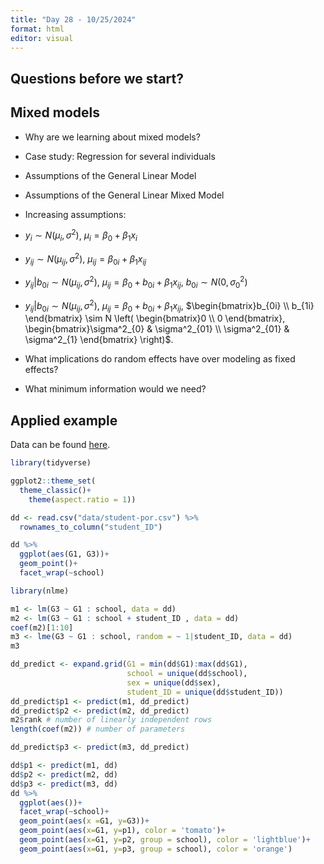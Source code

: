 ```yaml
---
title: "Day 28 - 10/25/2024"
format: html
editor: visual
---
```


## Questions before we start?

## Mixed models

- Why are we learning about mixed models?

- Case study: Regression for several individuals   
- Assumptions of the General Linear Model  
- Assumptions of the General Linear Mixed Model  
- Increasing assumptions:  
- $y_i \sim N(\mu_i, \sigma^2)$, $\mu_i = \beta_0 + \beta_1 x_i$
- $y_{ij} \sim N(\mu_{ij}, \sigma^2)$, $\mu_{ij} = \beta_{0i} + \beta_1 x_{ij}$  
- $y_{ij}|b_{0i} \sim N(\mu_{ij}, \sigma^2)$, $\mu_{ij} = \beta_{0} + b_{0i} + \beta_1 x_{ij}$, $b_{0i} \sim N(0, \sigma^2_0)$  
- $y_{ij}|b_{0i} \sim N(\mu_{ij}, \sigma^2)$, $\mu_{ij} = \beta_{0} + b_{0i} + \beta_1 x_{ij}$, $\begin{bmatrix}b_{0i} \\ b_{1i} \end{bmatrix} \sim N \left( \begin{bmatrix}0 \\ 0 \end{bmatrix}, \begin{bmatrix}\sigma^2_{0} & \sigma^2_{01} \\ \sigma^2_{01} & \sigma^2_{1} \end{bmatrix} \right)$.

- What implications do random effects have over modeling as fixed effects?  
- What minimum information would we need?  

## Applied example  

Data can be found [here](https://www.kaggle.com/datasets/devansodariya/student-performance-data).
```r
library(tidyverse)
```

```r
ggplot2::theme_set(
  theme_classic()+
    theme(aspect.ratio = 1))
```


```r
dd <- read.csv("data/student-por.csv") %>% 
  rownames_to_column("student_ID")
```

```r
dd %>% 
  ggplot(aes(G1, G3))+
  geom_point()+
  facet_wrap(~school)
```

```r
library(nlme)
```


```r
m1 <- lm(G3 ~ G1 : school, data = dd)
m2 <- lm(G3 ~ G1 : school + student_ID , data = dd)
coef(m2)[1:10]
m3 <- lme(G3 ~ G1 : school, random = ~ 1|student_ID, data = dd)
m3
```

```r
dd_predict <- expand.grid(G1 = min(dd$G1):max(dd$G1), 
                          school = unique(dd$school), 
                          sex = unique(dd$sex), 
                          student_ID = unique(dd$student_ID))
dd_predict$p1 <- predict(m1, dd_predict)
dd_predict$p2 <- predict(m2, dd_predict)
m2$rank # number of linearly independent rows 
length(coef(m2)) # number of parameters

dd_predict$p3 <- predict(m3, dd_predict)
```

```r
dd$p1 <- predict(m1, dd)
dd$p2 <- predict(m2, dd)
dd$p3 <- predict(m3, dd)
dd %>%
  ggplot(aes())+
  facet_wrap(~school)+
  geom_point(aes(x =G1, y=G3))+
  geom_point(aes(x=G1, y=p1), color = 'tomato')+
  geom_point(aes(x=G1, y=p2, group = school), color = 'lightblue')+
  geom_point(aes(x=G1, y=p3, group = school), color = 'orange')
```

